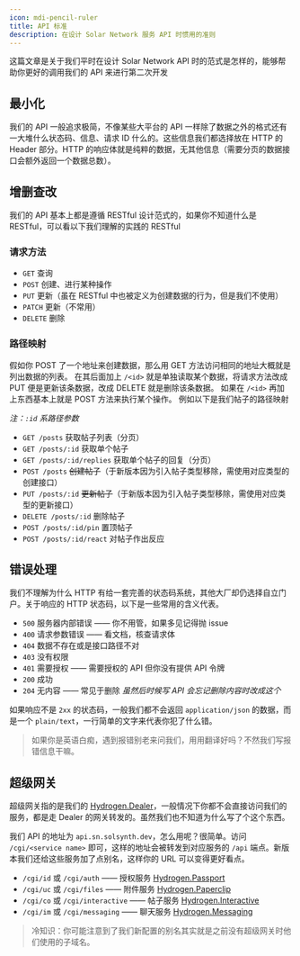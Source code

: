 ```yaml
---
icon: mdi-pencil-ruler
title: API 标准
description: 在设计 Solar Network 服务 API 时惯用的准则
---
```


这篇文章是关于我们平时在设计 Solar Network API 时的范式是怎样的，能够帮助你更好的调用我们的 API 来进行第二次开发

## 最小化

我们的 API 一般追求极简，不像某些大平台的 API 一样除了数据之外的格式还有一大堆什么状态码、信息、请求 ID 什么的。这些信息我们都选择放在 HTTP 的 Header 部分。HTTP 的响应体就是纯粹的数据，无其他信息（需要分页的数据接口会额外返回一个数据总数）。

## 增删查改

我们的 API 基本上都是遵循 RESTful 设计范式的，如果你不知道什么是 RESTful，可以看以下我们理解的实践的 RESTful

### 请求方法

- `GET` 查询
- `POST` 创建、进行某种操作
- `PUT` 更新（虽在 RESTful 中也被定义为创建数据的行为，但是我们不使用）
- `PATCH` 更新（不常用）
- `DELETE` 删除

### 路径映射

假如你 POST 了一个地址来创建数据，那么用 GET 方法访问相同的地址大概就是列出数据的列表。
在其后面加上 `/<id>` 就是单独读取某个数据，将请求方法改成 PUT 便是更新该条数据，改成 DELETE 就是删除该条数据。
如果在 `/<id>` 再加上东西基本上就是 POST 方法来执行某个操作。
例如以下是我们帖子的路径映射

*注：`:id` 系路径参数*

- `GET /posts` 获取帖子列表（分页）
- `GET /posts/:id` 获取单个帖子
- `GET /posts/:id/replies` 获取单个帖子的回复（分页）
- `POST /posts` ~~创建帖子~~（于新版本因为引入帖子类型移除，需使用对应类型的创建接口）
- `PUT /posts/:id` ~~更新帖子~~（于新版本因为引入帖子类型移除，需使用对应类型的更新接口）
- `DELETE /posts/:id` 删除帖子
- `POST /posts/:id/pin` 置顶帖子
- `POST /posts/:id/react` 对帖子作出反应

## 错误处理

我们不理解为什么 HTTP 有给一套完善的状态码系统，其他大厂却仍选择自立门户。关于响应的 HTTP 状态码，以下是一些常用的含义代表。

- `500` 服务器内部错误 —— 你不用管，如果多见记得抛 issue
- `400` 请求参数错误 —— 看文档，核查请求体
- `404` 数据不存在或是接口路径不对
- `403` 没有权限
- `401` 需要授权 —— 需要授权的 API 但你没有提供 API 令牌
- `200` 成功
- `204` 无内容 —— 常见于删除 *虽然后时候写 API 会忘记删除内容时改成这个*

如果响应不是 `2xx` 的状态码，一般我们都不会返回 `application/json` 的数据，而是一个 `plain/text`，一行简单的文字来代表你犯了什么错。

> 如果你是英语白痴，遇到报错别老来问我们，用用翻译好吗？不然我们写报错信息干嘛。

## 超级网关

超级网关指的是我们的 [Hydrogen.Dealer](https://git.solsynth.dev/Hydrogen/Dealer)，一般情况下你都不会直接访问我们的服务，都是走 Dealer 的网关转发的。虽然我们也不知道为什么写了个这个东西。

我们 API 的地址为 `api.sn.solsynth.dev`，怎么用呢？很简单。访问 `/cgi/<service name>` 即可，这样的地址会被转发到对应服务的 `/api` 端点。新版本我们还给这些服务加了点别名，这样你的 URL 可以变得更好看点。

- `/cgi/id` 或 `/cgi/auth` —— 授权服务 [Hydrogen.Passport](https://git.solsynth.dev/Hydrogen/Passport)
- `/cgi/uc` 或 `/cgi/files` —— 附件服务 [Hydrogen.Paperclip](https://git.solsynth.dev/Hydrogen/Paperclip)
- `/cgi/co` 或 `/cgi/interactive` —— 帖子服务 [Hydrogen.Interactive](https://git.solsynth.dev/Hydrogen/Interactive)
- `/cgi/im` 或 `/cgi/messaging` —— 聊天服务 [Hydrogen.Messaging](https://git.solsynth.dev/Hydrogen/Messaging)

> 冷知识：你可能注意到了我们新配置的别名其实就是之前没有超级网关时他们使用的子域名。
